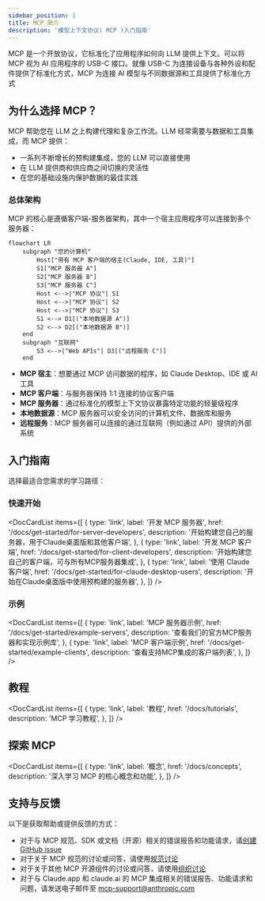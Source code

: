 ```yaml
---
sidebar_position: 1
title: MCP 简介
description: '模型上下文协议( MCP )入门指南'
---
```


MCP 是一个开放协议，它标准化了应用程序如何向 LLM 提供上下文。可以将 MCP 视为 AI 应用程序的 USB-C 接口。就像 USB-C 为连接设备与各种外设和配件提供了标准化方式，MCP 为连接 AI 模型与不同数据源和工具提供了标准化方式

## 为什么选择 MCP？

MCP 帮助您在 LLM 之上构建代理和复杂工作流。LLM 经常需要与数据和工具集成，而 MCP 提供：

- 一系列不断增长的预构建集成，您的 LLM 可以直接使用
- 在 LLM 提供商和供应商之间切换的灵活性
- 在您的基础设施内保护数据的最佳实践

### 总体架构

MCP 的核心是遵循客户端-服务器架构，其中一个宿主应用程序可以连接到多个服务器：

```mermaid
flowchart LR
    subgraph "您的计算机"
        Host["带有 MCP 客户端的宿主(Claude, IDE, 工具)"]
        S1["MCP 服务器 A"]
        S2["MCP 服务器 B"]
        S3["MCP 服务器 C"]
        Host <-->|"MCP 协议"| S1
        Host <-->|"MCP 协议"| S2
        Host <-->|"MCP 协议"| S3
        S1 <--> D1[("本地数据源 A")]
        S2 <--> D2[("本地数据源 B")]
    end
    subgraph "互联网"
        S3 <-->|"Web APIs"| D3[("远程服务 C")]
    end
```

- **MCP 宿主**：想要通过 MCP 访问数据的程序，如 Claude Desktop、IDE 或 AI 工具
- **MCP 客户端**：与服务器保持 1:1 连接的协议客户端
- **MCP 服务器**：通过标准化的模型上下文协议暴露特定功能的轻量级程序
- **本地数据源**：MCP 服务器可以安全访问的计算机文件、数据库和服务
- **远程服务**：MCP 服务器可以连接的通过互联网（例如通过 API）提供的外部系统

## 入门指南

选择最适合您需求的学习路径：

### 快速开始

<DocCardList
  items={[
    {
      type: 'link',
      label: '开发 MCP 服务器',
      href: '/docs/get-started/for-server-developers',
      description: '开始构建您自己的服务器，用于Claude桌面版和其他客户端',
    },
    {
      type: 'link',
      label: '开发 MCP 客户端',
      href: '/docs/get-started/for-client-developers',
      description: '开始构建您自己的客户端，可与所有MCP服务器集成',
    },
    {
      type: 'link',
      label: '使用 Claude 客户端',
      href: '/docs/get-started/for-claude-desktop-users',
      description: '开始在Claude桌面版中使用预构建的服务器',
    },
  ]}
/>

### 示例

<DocCardList
  items={[
    {
      type: 'link',
      label: 'MCP 服务器示例',
      href: '/docs/get-started/example-servers',
      description: '查看我们的官方MCP服务器和实现示例库',
    },
    {
      type: 'link',
      label: 'MCP 客户端示例',
      href: '/docs/get-started/example-clients',
      description: '查看支持MCP集成的客户端列表',
    },
  ]}
/>

## 教程

<DocCardList
  items={[
    {
      type: 'link',
      label: '教程',
      href: '/docs/tutorials',
      description: 'MCP 学习教程',
    },
  ]}
/>

## 探索 MCP

<DocCardList
  items={[
    {
      type: 'link',
      label: '概念',
      href: '/docs/concepts',
      description: '深入学习 MCP 的核心概念和功能',
    },
  ]}
/>

## 支持与反馈

以下是获取帮助或提供反馈的方式：

- 对于与 MCP 规范、SDK 或文档（开源）相关的错误报告和功能请求，请[创建 GitHub issue](https://github.com/modelcontextprotocol)
- 对于关于 MCP 规范的讨论或问答，请使用[规范讨论](https://github.com/modelcontextprotocol/specification/discussions)
- 对于关于其他 MCP 开源组件的讨论或问答，请使用[组织讨论](https://github.com/orgs/modelcontextprotocol/discussions)
- 对于与 Claude.app 和 claude.ai 的 MCP 集成相关的错误报告、功能请求和问题，请发送电子邮件至 mcp-support@anthropic.com

